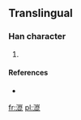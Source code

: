 ==Translingual==

===Han character===
{{Han char|rn=85|rad=水|as=11|sn=14|four=|canj=水山日心 (EUAP)}}

# {{defn|Han|sort=水11}}

====References====
* {{Han ref|kx=0648.281|hdz=31724.021|uh=6F49|ud=28489}}

[[fr:潉]]
[[pl:潉]]
